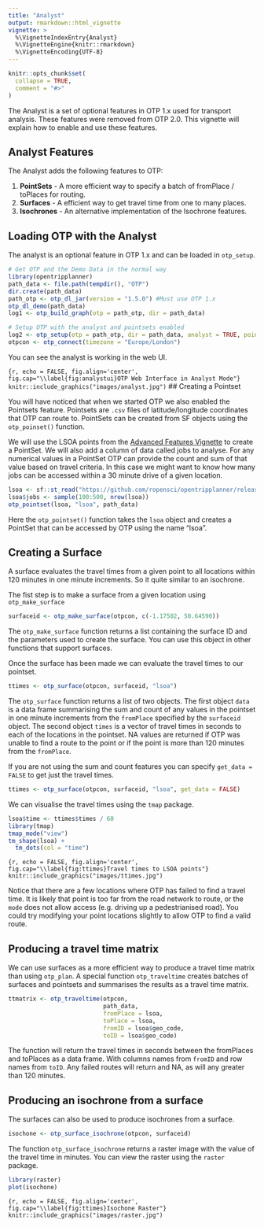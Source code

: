 ---
title: "Analyst"
output: rmarkdown::html_vignette
vignette: >
  %\VignetteIndexEntry{Analyst}
  %\VignetteEngine{knitr::rmarkdown}
  %\VignetteEncoding{UTF-8}
---

```{r, include = FALSE}
knitr::opts_chunk$set(
  collapse = TRUE,
  comment = "#>"
)
```

The Analyst is a set of optional features in OTP 1.x used for transport analysis. These features were removed from OTP 2.0.  This vignette will explain how to enable and use these features.

## Analyst Features

The Analyst adds the following features to OTP:

1. **PointSets** - A more efficient way to specify a batch of fromPlace / toPlaces for routing.
1. **Surfaces** - A efficient way to get travel time from one to many places.
1. **Isochrones** - An alternative implementation of the Isochrone features.

## Loading OTP with the Analyst

The analyst is an optional feature in OTP 1.x and can be loaded in `otp_setup`.

```{r eval=FALSE}
# Get OTP and the Demo Data in the normal way
library(opentripplanner)
path_data <- file.path(tempdir(), "OTP")
dir.create(path_data)
path_otp <- otp_dl_jar(version = "1.5.0") #Must use OTP 1.x
otp_dl_demo(path_data)
log1 <- otp_build_graph(otp = path_otp, dir = path_data)

# Setup OTP with the analyst and pointsets enabled
log2 <- otp_setup(otp = path_otp, dir = path_data, analyst = TRUE, pointsets = TRUE)
otpcon <- otp_connect(timezone = "Europe/London")
```
You can see the analyst is working in the web UI.

```{r, echo = FALSE, fig.align='center', fig.cap="\\label{fig:analystui}OTP Web Interface in Analyst Mode"}
knitr::include_graphics("images/analyst.jpg")
```
## Creating a Pointset

You will have noticed that when we started OTP we also enabled the Pointsets feature. Pointsets are `.csv` files of latitude/longitude coordinates that OTP can route to. PointSets can be created from SF objects using the `otp_poinset()` function.

We will use the LSOA points from the [Advanced Features Vignette](https://docs.ropensci.org/opentripplanner/) to create a PointSet. We will also add a column of data called jobs to analyse. For any numerical values in a PointSet OTP can provide the count and sum of that value based on travel criteria. In this case we might want to know how many jobs can be accessed within a 30 minute drive of a given location.

```{r, eval=FALSE}
lsoa <- sf::st_read("https://github.com/ropensci/opentripplanner/releases/download/0.1/centroids.gpkg", stringsAsFactors = FALSE)
lsoa$jobs <- sample(100:500, nrow(lsoa))
otp_pointset(lsoa, "lsoa", path_data)
```

Here the `otp_pointset()` function takes the `lsoa` object and creates a PointSet that can be accessed by OTP using the name "lsoa".

## Creating a Surface

A surface evaluates the travel times from a given point to all locations within 120 minutes in one minute increments. So it quite similar to an isochrone.

The fist step is to make a surface from a given location using `otp_make_surface`

```{r eval=FALSE}
surfaceid <- otp_make_surface(otpcon, c(-1.17502, 50.64590))
```

The `otp_make_surface` function returns a list containing the surface ID and the parameters used to create the surface. You can use this object in other functions that support surfaces.

Once the surface has been made we can evaluate the travel times to our pointset.

```{r eval=FALSE}
ttimes <- otp_surface(otpcon, surfaceid, "lsoa")
```

The `otp_surface` function returns a list of two objects. The first object `data` is a data frame summarising the sum and count of any values in the pointset in one minute increments from the `fromPlace` specified by the `surfaceid` object. The second object `times` is a vector of travel times in seconds to each of the locations in the pointset. NA values are returned if OTP was unable to find a route to the point or if the point is more than 120 minutes from the `fromPlace`.

If you are not using the sum and count features you can specify `get_data = FALSE` to get just the travel times.

```{r eval=FALSE}
ttimes <- otp_surface(otpcon, surfaceid, "lsoa", get_data = FALSE)
```

We can visualise the travel times using the `tmap` package.

```{r eval=FALSE}
lsoa$time <- ttimes$times / 60
library(tmap)
tmap_mode("view")
tm_shape(lsoa) +
  tm_dots(col = "time")
```

```{r, echo = FALSE, fig.align='center', fig.cap="\\label{fig:ttimes}Travel times to LSOA points"}
knitr::include_graphics("images/ttimes.jpg")
```

Notice that there are a few locations where OTP has failed to find a travel time. It is likely that point is too far from the road network to route, or the `mode` does not allow access (e.g. driving up a pedestrianised road). You could try modifying your point locations slightly to allow OTP to find a valid route.

## Producing a travel time matrix

We can use surfaces as a more efficient way to produce a travel time matrix than using `otp_plan`. A special function `otp_traveltime` creates batches of surfaces and pointsets and summarises the results as a travel time matrix.

```{r eval=FALSE}
ttmatrix <- otp_traveltime(otpcon, 
                           path_data, 
                           fromPlace = lsoa,
                           toPlace = lsoa,
                           fromID = lsoa$geo_code,
                           toID = lsoa$geo_code)
```
The function will return the travel times in seconds between the fromPlaces and toPlaces as a data frame. With columns names from `fromID` and row names from `toID`. Any failed routes will return and NA, as will any greater than 120 minutes.

## Producing an isochrone from a surface

The surfaces can also be used to produce isochrones from a surface.

```{r eval=FALSE}
isochone <- otp_surface_isochrone(otpcon, surfaceid)
```

The function `otp_surface_isochrone` returns a raster image with the value of the travel time in minutes. You can view the raster using the `raster` package.

```{r eval=FALSE}
library(raster)
plot(isochone)
```
```{r, echo = FALSE, fig.align='center', fig.cap="\\label{fig:ttimes}Isochone Raster"}
knitr::include_graphics("images/raster.jpg")
```
